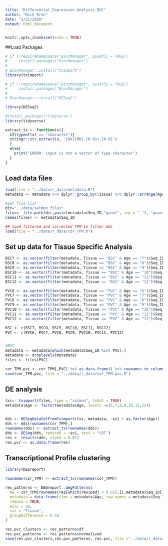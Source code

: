 ---
title: "Differential_Expression_Analysis_BSC"
author: "Nick Kron"
date: "2/21/2020"
output: html_document
---

```{r setup, include=FALSE}
knitr::opts_chunk$set(echo = TRUE)
```


##Load Packages

```{r load packages, echo=FALSE, warning=FALSE,message=FALSE}

# if (!requireNamespace("BiocManager", quietly = TRUE))
#     install.packages("BiocManager")
# 
# BiocManager::install("tximport")
library(tximport)

# if (!requireNamespace("BiocManager", quietly = TRUE))
#     install.packages("BiocManager")
# 
# BiocManager::install("DESeq2")

library(DESeq2)

#install.packages("tidyverse")
library(tidyverse)

```

<!-- Define function to exract tx names -->
```{r, echo=FALSE, message=FALSE, warning = FALSE}

extract_tx <- function(x){
  if(typeof(x) == "character"){
  stringr::str_extract(x, '[NX][MR]_[0-9]+.[0-9]')
  }
  else{
    print('ERROR: input is not a vector of type character')
  }
}

```

## Load data files

```{r load files, echo=FALSE, warning=FALSE,message=FALSE}

load(file = "../data/r_data/metadata.R") 
metadata <- metadata %>% dplyr::group_by(Tissue) %>% dplyr::arrange(Age, .by_group = TRUE)

#set file list
dir="../data/salmon_files"
files<- file.path(dir,paste(metadata$Seq_ID,"quant", sep = "_"), "quant.sf")
names(files) <- metadata$Seq_ID

## load filtered and corrected TPM to filter dds
load(file = "../data/r_data/cor_TPM.R")

```


## Set up data for Tissue Specific Analysis

```{r set up data for BSC, echo=FALSE, message=FALSE, warning = FALSE}
BSC7 <- as.vector(filter(metadata, Tissue == "BSC" & Age == "7")$Seq_ID)
BSC8 <- as.vector(filter(metadata, Tissue == "BSC" & Age == "8")$Seq_ID)
BSC9 <- as.vector(filter(metadata, Tissue == "BSC" & Age == "9")$Seq_ID)
BSC10 <- as.vector(filter(metadata, Tissue == "BSC" & Age == "10")$Seq_ID)
BSC11 <- as.vector(filter(metadata, Tissue == "BSC" & Age == "11")$Seq_ID)
BSC12 <- as.vector(filter(metadata, Tissue == "BSC" & Age == "12")$Seq_ID)

PVC6 <- as.vector(filter(metadata, Tissue == "PVC" & Age == "6")$Seq_ID)
PVC7 <- as.vector(filter(metadata, Tissue == "PVC" & Age == "7")$Seq_ID)
PVC8 <- as.vector(filter(metadata, Tissue == "PVC" & Age == "8")$Seq_ID)
PVC9 <- as.vector(filter(metadata, Tissue == "PVC" & Age == "9")$Seq_ID)
PVC10 <- as.vector(filter(metadata, Tissue == "PVC" & Age == "10")$Seq_ID)
PVC11 <- as.vector(filter(metadata, Tissue == "PVC" & Age == "11")$Seq_ID)
PVC12 <- as.vector(filter(metadata, Tissue == "PVC" & Age == "12")$Seq_ID)

BSC <- c(BSC7, BSC8, BSC9, BSC10, BSC11, BSC12)
PVC <- c(PVC6, PVC7, PVC8, PVC9, PVC10, PVC11, PVC12)


#BSC
metadata <- metadata[which(metadata$Seq_ID %in% PVC),]
metadata <- droplevels(metadata)
files <- files[PVC]

cor_TPM.pvc <- cor_TPM[,PVC] %>% as.data.frame() %>% rownames_to_column("ref") %>% mutate(tx= extract_tx(ref)) %>% select(-ref) %>% column_to_rownames("tx")
save(cor_TPM.pvc, file = "../data/r_data/cor_TPM.pvc.R")

```


## DE analysis

```{r DE analysis, analysis, echo=FALSE, message=FALSE, warning = FALSE}

txi<- tximport(files, type = "salmon", txOut = TRUE)
metadata$Age <- factor(metadata$Age, levels =c(6,7,8,9,10,11,12))


dds <- DESeqDataSetFromTximport(txi, metadata, ~sv1 + as.factor(Age))
dds <- dds[rownames(cor_TPM),]
rownames(dds) <- extract_tx(rownames(dds))
dds <- DESeq(dds, reduced = ~sv1, test = "LRT")
res <- results(dds, alpha = 0.01)
res.pvc <- as.data.frame(res)


```

## Transcriptional Profile clustering

```{r cluster transcriptional profiles, analysis, echo=FALSE, message=FALSE, warning = FALSE}

library(DEGreport)

rownames(cor_TPM) <- extract_tx(rownames(cor_TPM))

res_patterns <- DEGreport::degPatterns(
  ma = cor_TPM[rownames(res[which(res$padj < 0.01),]),metadata$Seq_ID],
  metadata = data.frame(time = metadata$Age, row.names = metadata$Seq_ID, Tissue = metadata$Tissue),
  reduce = TRUE,
  minc = 50,
  col = "Tissue",
  groupDifference = 0.58
)

```

```{r save results , analysis, echo=FALSE, message=FALSE, warning = FALSE}

res.pvc_clusters <- res_patterns$df
res.pvc_patterns <- res_patterns$normalized
save(res.pvc_clusters,res.pvc_patterns, res.pvc, file ="../data/r_data/res.pvc.R")

```

